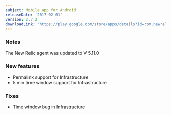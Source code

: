 ```yaml
---
subject: Mobile app for Android
releaseDate: '2017-02-01'
version: 2.7.2
downloadLink: 'https://play.google.com/store/apps/details?id=com.newrelic.rpm'
---
```


### Notes

The New Relic agent was updated to V 5.11.0

### New features

* Permalink support for Infrastructure
* 5 min time window support for Infrastructure

### Fixes

* Time window bug in Infrastructure
